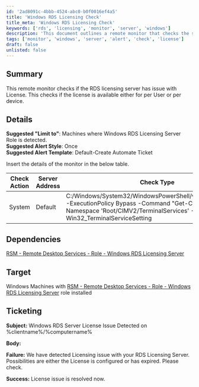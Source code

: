```yaml
---
id: '2ad8091c-4bbb-4524-abc0-b0f0016ef4a5'
title: 'Windows RDS Licensing Check'
title_meta: 'Windows RDS Licensing Check'
keywords: ['rds', 'licensing', 'monitor', 'server', 'windows']
description: 'This document outlines a remote monitor that checks the status of the RDS licensing server, verifying if licenses are available for either per user or per device. It includes details on the suggested settings for monitoring, dependencies, target systems, and ticketing information for alert notifications.'
tags: ['monitor', 'windows', 'server', 'alert', 'check', 'license']
draft: false
unlisted: false
---
```

## Summary

This remote monitor checks if the RDS licensing server has issue with License. This checks if the license is available either for per User or per device.

## Details

**Suggested "Limit to"**: Machines where Windows RDS Licensing Server Role is detected.  
**Suggested Alert Style**: Once  
**Suggested Alert Template**: Default-Create Automate Ticket  

Insert the details of the monitor in the below table.

| Check Action | Server Address | Check Type | Comparator | Result | Interval |
|--------------|----------------|-------------|------------|--------|----------|
| System       | Default        | C:/Windows/System32/WindowsPowerShell/v1.0/powershell.exe -ExecutionPolicy Bypass -Command "Get-CimInstance -Namespace 'Root/CIMV2/TerminalServices' -Class Win32_TerminalServiceSetting | Select-Object -ExpandProperty LicensingType" | Regex Match | 2|4 | Daily |

## Dependencies

[RSM - Remote Desktop Services - Role - Windows RDS Licensing Server](https://proval.itglue.com/DOC-5078775-7900054)

## Target

Windows Machines with [RSM - Remote Desktop Services - Role - Windows RDS Licensing Server](https://proval.itglue.com/DOC-5078775-7900054) role installed

## Ticketing

**Subject:** Windows RDS Server License Issue Detected on %clientname%/%computername%

**Body:**  

**Failure:** We have detected Licensing issue with your RDS Licensing Server. Possibilities are either the License is configured or has expired. Please check.  

**Success:** License issue is resolved now.












